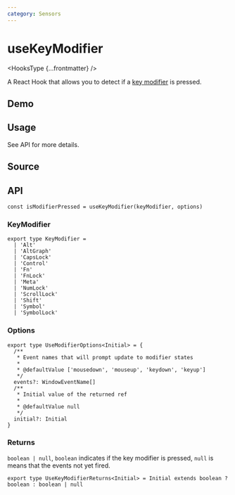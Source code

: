 ```yaml
---
category: Sensors
---
```


# useKeyModifier


<HooksType {...frontmatter} />

A React Hook that allows you to detect if a [key modifier](https://developer.mozilla.org/en-US/docs/Web/API/KeyboardEvent/getModifierState) is pressed.

## Demo


<App />

## Usage

See API for more details.

## Source


<Source />

## API

```tsx
const isModifierPressed = useKeyModifier(keyModifier, options)
```

### KeyModifier

```tsx
export type KeyModifier =
  | 'Alt'
  | 'AltGraph'
  | 'CapsLock'
  | 'Control'
  | 'Fn'
  | 'FnLock'
  | 'Meta'
  | 'NumLock'
  | 'ScrollLock'
  | 'Shift'
  | 'Symbol'
  | 'SymbolLock'
```

### Options

```tsx
export type UseModifierOptions<Initial> = {
  /**
   * Event names that will prompt update to modifier states
   *
   * @defaultValue ['mousedown', 'mouseup', 'keydown', 'keyup']
   */
  events?: WindowEventName[]
  /**
   * Initial value of the returned ref
   *
   * @defaultValue null
   */
  initial?: Initial
}
```

### Returns

`boolean | null`, `boolean` indicates if the key modifier is pressed, `null` is means that the events not yet fired.

```tsx
export type UseKeyModifierReturns<Initial> = Initial extends boolean ? boolean : boolean | null
```
